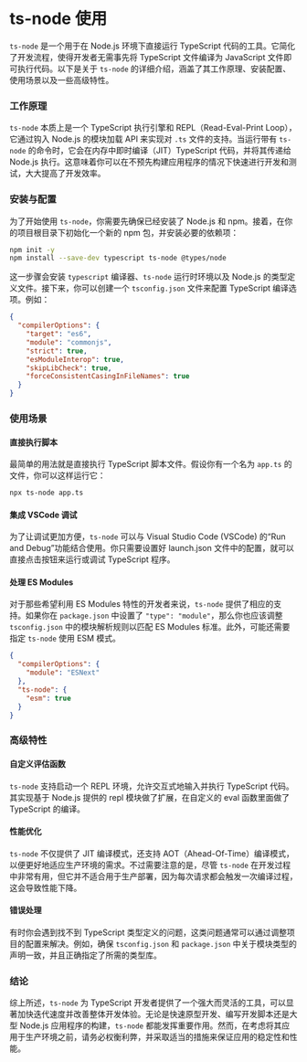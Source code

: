 # ts-node 使用

`ts-node` 是一个用于在 Node.js 环境下直接运行 TypeScript 代码的工具。它简化了开发流程，使得开发者无需事先将 TypeScript 文件编译为 JavaScript 文件即可执行代码。以下是关于 `ts-node` 的详细介绍，涵盖了其工作原理、安装配置、使用场景以及一些高级特性。

### 工作原理

`ts-node` 本质上是一个 TypeScript 执行引擎和 REPL（Read-Eval-Print Loop），它通过钩入 Node.js 的模块加载 API 来实现对 `.ts` 文件的支持。当运行带有 `ts-node` 的命令时，它会在内存中即时编译（JIT）TypeScript 代码，并将其传递给 Node.js 执行。这意味着你可以在不预先构建应用程序的情况下快速进行开发和测试，大大提高了开发效率。

### 安装与配置

为了开始使用 `ts-node`，你需要先确保已经安装了 Node.js 和 npm。接着，在你的项目根目录下初始化一个新的 npm 包，并安装必要的依赖项：

```bash
npm init -y
npm install --save-dev typescript ts-node @types/node
```

这一步骤会安装 `typescript` 编译器、`ts-node` 运行时环境以及 Node.js 的类型定义文件。接下来，你可以创建一个 `tsconfig.json` 文件来配置 TypeScript 编译选项。例如：

```json
{
  "compilerOptions": {
    "target": "es6",
    "module": "commonjs",
    "strict": true,
    "esModuleInterop": true,
    "skipLibCheck": true,
    "forceConsistentCasingInFileNames": true
  }
}
```

### 使用场景

#### 直接执行脚本

最简单的用法就是直接执行 TypeScript 脚本文件。假设你有一个名为 `app.ts` 的文件，你可以这样运行它：

```bash
npx ts-node app.ts
```

#### 集成 VSCode 调试

为了让调试更加方便，`ts-node` 可以与 Visual Studio Code (VSCode) 的“Run and Debug”功能结合使用。你只需要设置好 launch.json 文件中的配置，就可以直接点击按钮来运行或调试 TypeScript 程序。

#### 处理 ES Modules

对于那些希望利用 ES Modules 特性的开发者来说，`ts-node` 提供了相应的支持。如果你在 `package.json` 中设置了 `"type": "module"`，那么你也应该调整 `tsconfig.json` 中的模块解析规则以匹配 ES Modules 标准。此外，可能还需要指定 `ts-node` 使用 ESM 模式。

```json
{
  "compilerOptions": {
    "module": "ESNext"
  },
  "ts-node": {
    "esm": true
  }
}
```

### 高级特性

#### 自定义评估函数

`ts-node` 支持启动一个 REPL 环境，允许交互式地输入并执行 TypeScript 代码。其实现基于 Node.js 提供的 repl 模块做了扩展，在自定义的 eval 函数里面做了 TypeScript 的编译。

#### 性能优化

`ts-node` 不仅提供了 JIT 编译模式，还支持 AOT（Ahead-Of-Time）编译模式，以便更好地适应生产环境的需求。不过需要注意的是，尽管 `ts-node` 在开发过程中非常有用，但它并不适合用于生产部署，因为每次请求都会触发一次编译过程，这会导致性能下降。

#### 错误处理

有时你会遇到找不到 TypeScript 类型定义的问题，这类问题通常可以通过调整项目的配置来解决。例如，确保 `tsconfig.json` 和 `package.json` 中关于模块类型的声明一致，并且正确指定了所需的类型库。

### 结论

综上所述，`ts-node` 为 TypeScript 开发者提供了一个强大而灵活的工具，可以显著加快迭代速度并改善整体开发体验。无论是快速原型开发、编写开发脚本还是大型 Node.js 应用程序的构建，`ts-node` 都能发挥重要作用。然而，在考虑将其应用于生产环境之前，请务必权衡利弊，并采取适当的措施来保证应用的稳定性和性能。
